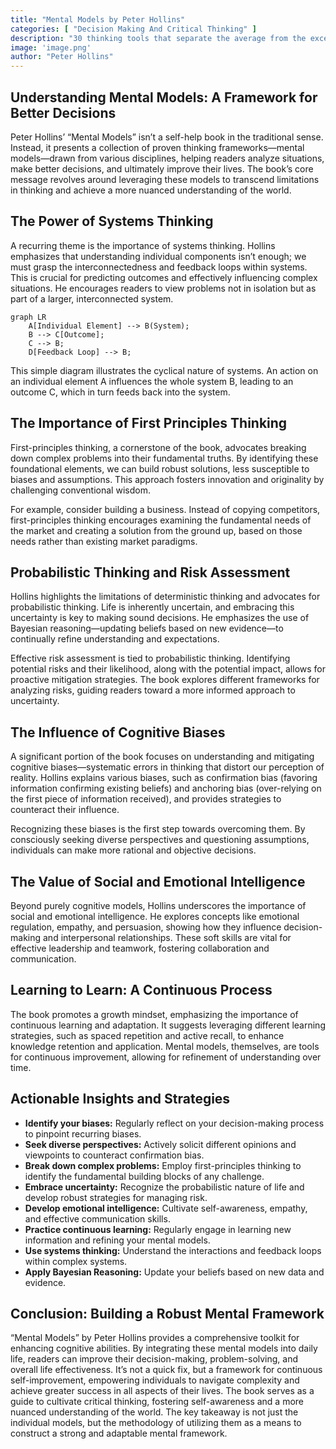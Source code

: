 ```yaml
---
title: "Mental Models by Peter Hollins"
categories: [ "Decision Making And Critical Thinking" ]
description: "30 thinking tools that separate the average from the exceptional"
image: 'image.png'
author: "Peter Hollins"
---
```

## Understanding Mental Models: A Framework for Better Decisions

Peter Hollins' "Mental Models" isn't a self-help book in the traditional sense.  Instead, it presents a collection of proven thinking frameworks—mental models—drawn from various disciplines, helping readers analyze situations, make better decisions, and ultimately improve their lives.  The book's core message revolves around leveraging these models to transcend limitations in thinking and achieve a more nuanced understanding of the world.

## The Power of Systems Thinking

A recurring theme is the importance of systems thinking.  Hollins emphasizes that understanding individual components isn't enough; we must grasp the interconnectedness and feedback loops within systems.  This is crucial for predicting outcomes and effectively influencing complex situations.  He encourages readers to view problems not in isolation but as part of a larger, interconnected system.

```mermaid
graph LR
    A[Individual Element] --> B(System);
    B --> C[Outcome];
    C --> B;
    D[Feedback Loop] --> B;
```

This simple diagram illustrates the cyclical nature of systems. An action on an individual element A influences the whole system B, leading to an outcome C, which in turn feeds back into the system.


## The Importance of First Principles Thinking

First-principles thinking, a cornerstone of the book, advocates breaking down complex problems into their fundamental truths.  By identifying these foundational elements, we can build robust solutions, less susceptible to biases and assumptions.  This approach fosters innovation and originality by challenging conventional wisdom.

For example, consider building a business. Instead of copying competitors, first-principles thinking encourages examining the fundamental needs of the market and creating a solution from the ground up, based on those needs rather than existing market paradigms.


##  Probabilistic Thinking and Risk Assessment

Hollins highlights the limitations of deterministic thinking and advocates for probabilistic thinking.  Life is inherently uncertain, and embracing this uncertainty is key to making sound decisions. He emphasizes the use of Bayesian reasoning—updating beliefs based on new evidence—to continually refine understanding and expectations.

Effective risk assessment is tied to probabilistic thinking.  Identifying potential risks and their likelihood, along with the potential impact, allows for proactive mitigation strategies. The book explores different frameworks for analyzing risks, guiding readers toward a more informed approach to uncertainty.


## The Influence of Cognitive Biases

A significant portion of the book focuses on understanding and mitigating cognitive biases—systematic errors in thinking that distort our perception of reality.  Hollins explains various biases, such as confirmation bias (favoring information confirming existing beliefs) and anchoring bias (over-relying on the first piece of information received), and provides strategies to counteract their influence.

Recognizing these biases is the first step towards overcoming them.  By consciously seeking diverse perspectives and questioning assumptions, individuals can make more rational and objective decisions.


##  The Value of Social and Emotional Intelligence

Beyond purely cognitive models, Hollins underscores the importance of social and emotional intelligence. He explores concepts like emotional regulation, empathy, and persuasion, showing how they influence decision-making and interpersonal relationships.  These soft skills are vital for effective leadership and teamwork, fostering collaboration and communication.


##  Learning to Learn: A Continuous Process

The book promotes a growth mindset, emphasizing the importance of continuous learning and adaptation.  It suggests leveraging different learning strategies, such as spaced repetition and active recall, to enhance knowledge retention and application.  Mental models, themselves, are tools for continuous improvement, allowing for refinement of understanding over time.


## Actionable Insights and Strategies

* **Identify your biases:** Regularly reflect on your decision-making process to pinpoint recurring biases.
* **Seek diverse perspectives:** Actively solicit different opinions and viewpoints to counteract confirmation bias.
* **Break down complex problems:** Employ first-principles thinking to identify the fundamental building blocks of any challenge.
* **Embrace uncertainty:** Recognize the probabilistic nature of life and develop robust strategies for managing risk.
* **Develop emotional intelligence:** Cultivate self-awareness, empathy, and effective communication skills.
* **Practice continuous learning:** Regularly engage in learning new information and refining your mental models.
* **Use systems thinking:**  Understand the interactions and feedback loops within complex systems.
* **Apply Bayesian Reasoning:** Update your beliefs based on new data and evidence.

##  Conclusion: Building a Robust Mental Framework

"Mental Models" by Peter Hollins provides a comprehensive toolkit for enhancing cognitive abilities. By integrating these mental models into daily life, readers can improve their decision-making, problem-solving, and overall life effectiveness.  It's not a quick fix, but a framework for continuous self-improvement, empowering individuals to navigate complexity and achieve greater success in all aspects of their lives. The book serves as a guide to cultivate critical thinking, fostering self-awareness and a more nuanced understanding of the world.  The key takeaway is not just the individual models, but the methodology of utilizing them as a means to construct a strong and adaptable mental framework.

